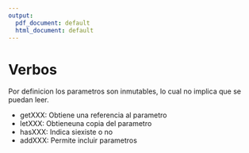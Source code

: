 ```yaml
---
output:
  pdf_document: default
  html_document: default
---
```

# Verbos

Por definicion los parametros son inmutables, lo cual no implica que se puedan leer.

- getXXX: Obtiene una referencia al parametro
- letXXX: Obtieneuna  copia del parametro
- hasXXX: Indica siexiste o no
- addXXX: Permite incluir parametros